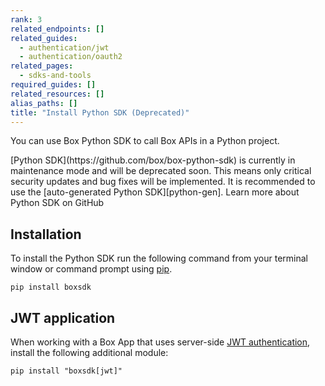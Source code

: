 ```yaml
---
rank: 3
related_endpoints: []
related_guides:
  - authentication/jwt
  - authentication/oauth2
related_pages:
  - sdks-and-tools
required_guides: []
related_resources: []
alias_paths: []
title: "Install Python SDK (Deprecated)"
---
```

You can use Box Python SDK to call Box APIs in a Python project.

<Message type='notice'>
 [Python SDK](https://github.com/box/box-python-sdk)
 is currently in maintenance mode and will be deprecated soon.
 This means only critical security updates and bug fixes will be
 implemented.
 It is recommended to use the [auto-generated Python SDK][python-gen].
</Message>

<CTA to="https://github.com/box/box-python-sdk">
  Learn more about Python SDK on GitHub
</CTA>

## Installation

To install the Python SDK run the following command from your terminal
window or command prompt using [pip][pip].

```shell
pip install boxsdk
```

## JWT application

When working with a Box App that uses server-side [JWT authentication][jwt], install the following additional module:

```shell
pip install "boxsdk[jwt]"
```

[pip]: https://pypi.org/project/pip/
[jwt]: g://authentication/jwt
[python-gen]: g://tooling/sdks/python-gen
